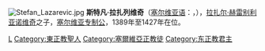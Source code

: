 {{unreferenced|time=2019-01-01T15:09:49+00:00}}
{{noteTA
|1=zh-tw:史蒂芬; zh-hans:斯特凡;
}}
[[File:Stefan_Lazarevic.jpg|thumb]]
'''斯特凡·拉扎列维奇'''（[[塞尔维亚语|塞尔维亚语]]：{{lang|sr|Stefan Lazarević}}，{{bd|1374年||1427年|catidx=S}}），[[拉扎尔·赫雷别利亚诺维奇|拉扎尔·赫雷别利亚诺维奇]]之子，[[塞尔维亚君主列表|塞尔维亚]][[专制君主_(宫廷头衔)|专制公]]，1389年至1427年在位。

{{塞爾維亞君主}}
{{Authority control}}
{{European royalty-stub}}

[[Category:塞尔维亚专制君主|L]]
[[Category:東正教聖人|Category:東正教聖人]]
[[Category:塞爾維亞正教徒|Category:塞爾維亞正教徒]]
[[Category:东正教君主|Category:东正教君主]]